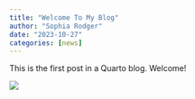 ```yaml
---
title: "Welcome To My Blog"
author: "Sophia Rodger"
date: "2023-10-27"
categories: [news]
---
```


This is the first post in a Quarto blog. Welcome!

![](puppy.png)
